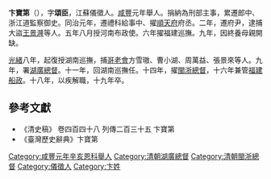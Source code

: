 '''卞寶第'''（{{bd|1824年||1893年|}}），字'''頌臣'''，江蘇儀徵人。[[咸豐|咸豐]]元年舉人。捐納為刑部主事，累遷郎中、浙江道監察御史。同治元年，遷禮科給事中、擢[[順天府|順天府]]府丞。二年，遷府尹，逮捕大盜[[王景漋|王景漋]]等人。五年八月授河南布政使。六年擢福建巡撫。九年，因終養母親開缺。

[[光緒|光緒]]八年，起復授湖南巡撫，捕[[哥老會|哥老會]]方雪璈、曹小湖、周萬益、張景來等人。九年，署[[湖廣總督|湖廣總督]]。十一年，回湖南巡撫任。十四年，擢[[閩浙總督|閩浙總督]]，十六年兼管[[福建船政|福建船政]]。十八年，以疾解職，十九年卒。

==參考文獻==
*《清史稿》 卷四百四十八 列傳二百三十五 卞寶第
*《臺灣歷史辭典》卞寶第

{{DEFAULTSORT:Bian卞}}
[[Category:咸豐元年辛亥恩科舉人|Category:咸豐元年辛亥恩科舉人]]
[[Category:清朝湖廣總督|Category:清朝湖廣總督]]
[[Category:清朝閩浙總督|Category:清朝閩浙總督]]
[[Category:儀徵人|Category:儀徵人]]
[[Category:卞姓|Category:卞姓]]